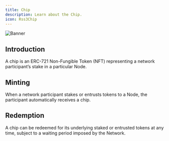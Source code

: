 ```yaml
---
title: Chip
description: Learn about the Chip.
icon: Rss3Chip
---
```


![Banner](./assets/chips-banner.png)

## Introduction

A chip is an ERC-721 Non-Fungible Token (NFT) representing a network participant’s stake in a particular Node.

## Minting

When a network participant stakes or entrusts tokens to a Node, the participant automatically receives a chip.

## Redemption

A chip can be redeemed for its underlying staked or entrusted tokens at any time, subject to a waiting period imposed by the Network.
